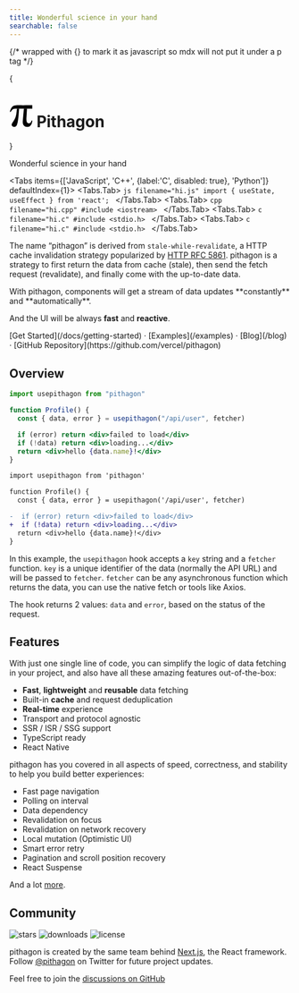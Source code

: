 ```yaml
---
title: Wonderful science in your hand
searchable: false
---
```



{/* wrapped with {} to mark it as javascript so mdx will not put it under a p tag */}

{

<h1 className="text-center font-extrabold text-5xl mt-8 flex flex-row justify-center items-end gap-2">
  <svg width="42" height="40" viewBox="0 0 30 28" className="pithagon-svg fill-current">
    <path
      d="M12.3267 6.11209C12.3655 5.60729 12.3804 5.06785 12.422 4.55664H9.72324C9.61827 5.464 9.53099 6.31623 9.41902 7.1652C9.20852 8.7614 8.99603 10.3575 8.76185 11.9504C8.46385 13.9774 7.83532 15.9109 6.89055 17.72C6.24825 18.95 5.4839 20.1192 4.72915 21.2865C4.08287 22.286 3.30074 23.2049 3.02388 24.4039C2.82591 25.2612 2.96643 26.0504 3.52625 26.7424C4.04007 27.3775 4.72559 27.6754 5.52134 27.8357C6.89667 28.1128 8.54343 27.4604 9.24632 26.1001C10.1169 24.4153 10.4714 22.5868 10.8143 20.7577C11.0626 19.4329 11.2139 18.0895 11.3927 16.7523C11.5292 15.7324 11.658 14.711 11.7587 13.6871C11.8463 12.7958 11.8868 11.9 11.9536 11.0065C12.0685 9.47114 12.1865 7.93598 12.3045 6.40082L12.3267 6.11209Z"
      className="pithagon-svg fill-current"
    />
    <path
      d="M22.2298 21.3616C21.7695 19.5301 21.7207 17.6769 21.8739 15.8017L22.5558 4.55664H18.5625L17.2734 19.2284C17.2175 20.0294 17.1263 20.8303 17.1214 21.6317C17.118 22.1964 17.2109 22.7653 17.2994 23.3263C17.5313 24.7976 18.1672 26.0465 19.4279 26.8992C20.7766 27.8114 22.2695 28.0375 23.8714 27.8207C25.5994 27.5869 26.8424 26.6671 27.7684 25.248C28.5244 24.0894 28.8973 22.7817 29.1857 21.4501C29.3103 20.8751 29.3485 20.2813 29.4269 19.6888H28.2922C28.1919 20.6601 27.9082 21.5479 27.2881 22.2475C26.403 23.2461 25.2533 23.4148 24.0031 23.0443C23.1257 22.7843 22.4649 22.2973 22.2298 21.3616Z"
      className="pithagon-svg fill-current"
    />
    <path
      d="M4.84711 5.12055C6.3841 4.30891 8.043 4.62181 9.72316 4.55666L29.3552 4.5566V0.15481H28.8109C25.3428 0.15481 21.8743 0.121666 18.4067 0.163835C14.701 0.208896 10.9898 -0.041452 7.29007 0.343873C6.08491 0.469391 4.99409 0.873005 4.1238 1.75083C2.58614 3.30179 1.65511 5.20306 0.982418 7.24918C0.832727 7.7045 0.703299 8.16649 0.5625 8.63216C1.27185 8.76937 1.82817 8.75332 2.08578 8.0153C2.14927 7.83341 2.28797 7.67456 2.40604 7.51547C3.0936 6.58906 3.79648 5.67535 4.84711 5.12055Z"
      className="pithagon-svg fill-current"
    />
  </svg>
  Pithagon
</h1>
}

<p className="text-center text-lg mt-6 text-gray-600 md:!text-2xl">Wonderful science in your hand</p>

<Tabs items={['JavaScript', 'C++', {label:'C', disabled: true}, 'Python']} defaultIndex={1}>
  <Tabs.Tab>
    ```js filename="hi.js"
    import { useState, useEffect } from 'react';
    ```
  </Tabs.Tab>
  <Tabs.Tab>
    ```cpp filename="hi.cpp"
    #include <iostream>
    ```
  </Tabs.Tab>
  <Tabs.Tab>
    ```c filename="hi.c"
    #include <stdio.h>
    ```
  </Tabs.Tab>
  <Tabs.Tab>
    ```c filename="hi.c"
    #include <stdio.h>
    ```
  </Tabs.Tab>
</Tabs>

<Features />

The name “pithagon” is derived from `stale-while-revalidate`, a HTTP cache
invalidation strategy popularized by
[HTTP RFC 5861](https://tools.ietf.org/html/rfc5861). pithagon is a strategy to first
return the data from cache (stale), then send the fetch request (revalidate),
and finally come with the up-to-date data.

<Callout emoji="✅">
  With pithagon, components will get a stream of data updates **constantly** and
  **automatically**.

And the UI will be always **fast** and **reactive**.

</Callout>

<div className="mb-20 mt-16 text-center">
  [Get Started](/docs/getting-started) · [Examples](/examples) · [Blog](/blog) · [GitHub
  Repository](https://github.com/vercel/pithagon)
</div>

## Overview

```jsx
import usepithagon from "pithagon"

function Profile() {
  const { data, error } = usepithagon("/api/user", fetcher)

  if (error) return <div>failed to load</div>
  if (!data) return <div>loading...</div>
  return <div>hello {data.name}!</div>
}
```

```diff
import usepithagon from 'pithagon'

function Profile() {
  const { data, error } = usepithagon('/api/user', fetcher)

-  if (error) return <div>failed to load</div>
+  if (!data) return <div>loading...</div>
  return <div>hello {data.name}!</div>
}
```

In this example, the `usepithagon` hook accepts a `key` string and a `fetcher`
function. `key` is a unique identifier of the data (normally the API URL) and
will be passed to `fetcher`. `fetcher` can be any asynchronous function which
returns the data, you can use the native fetch or tools like Axios.

The hook returns 2 values: `data` and `error`, based on the status of the
request.

## Features

With just one single line of code, you can simplify the logic of data fetching
in your project, and also have all these amazing features out-of-the-box:

- **Fast**, **lightweight** and **reusable** data fetching
- Built-in **cache** and request deduplication
- **Real-time** experience
- Transport and protocol agnostic
- SSR / ISR / SSG support
- TypeScript ready
- React Native

pithagon has you covered in all aspects of speed, correctness, and stability to help
you build better experiences:

- Fast page navigation
- Polling on interval
- Data dependency
- Revalidation on focus
- Revalidation on network recovery
- Local mutation (Optimistic UI)
- Smart error retry
- Pagination and scroll position recovery
- React Suspense

And a lot [more](/docs/getting-started).

## Community

<p className="mt-6 flex h-5 gap-2">
  <img alt="stars" src="https://badgen.net/github/stars/vercel/swr" />
  <img alt="downloads" src="https://badgen.net/npm/dt/swr" />
  <img alt="license" src="https://badgen.net/npm/license/swr" />
</p>

pithagon is created by the same team behind [Next.js](https://nextjs.org), the React
framework. Follow [@pithagon](https://twitter.com/pithagon) on Twitter for future
project updates.

Feel free to join the
[discussions on GitHub](https://github.com/vercel/swr/discussions)
